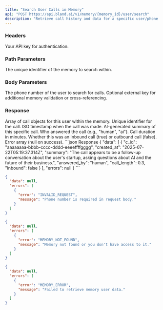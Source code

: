 ```yaml
---
title: "Search User Calls in Memory"
api: "POST https://api.bland.ai/v1/memory/{memory_id}/user/search"
description: "Retrieve call history and data for a specific user/phone number within a memory."
---
```


### Headers

<ParamField header="authorization" type="string" required>
  Your API key for authentication.
</ParamField>

### Path Parameters

<ParamField path="memory_id" type="string" required>
  The unique identifier of the memory to search within.
</ParamField>

### Body Parameters

<ParamField body="phone_number" type="string" required>
  The phone number of the user to search for calls.
</ParamField>

<ParamField body="external_memory_key" type="string" optional>
  Optional external key for additional memory validation or cross-referencing.
</ParamField>

### Response

<ResponseField name="data" type="array">
  Array of call objects for this user within the memory.
</ResponseField>

<ResponseField name="data[].c_id" type="string">
  Unique identifier for the call.
</ResponseField>

<ResponseField name="data[].created_at" type="string">
  ISO timestamp when the call was made.
</ResponseField>

<ResponseField name="data[].summary" type="string">
  AI-generated summary of this specific call.
</ResponseField>

<ResponseField name="data[].answered_by" type="string">
  Who answered the call (e.g., "human", "ai").
</ResponseField>

<ResponseField name="data[].call_length" type="number">
  Call duration in minutes.
</ResponseField>

<ResponseField name="data[].inbound" type="boolean">
  Whether this was an inbound call (true) or outbound call (false).
</ResponseField>

<ResponseField name="errors" type="null">
  Error array (null on success).
</ResponseField>

<ResponseExample>
```json Response
{
  "data": [
    {
      "c_id": "aaaaaaaa-bbbb-cccc-dddd-eeeeffffgggg",
      "created_at": "2025-07-22T05:19:37.314Z",
      "summary": "The call appears to be a follow-up conversation about the user's startup, asking questions about AI and the future of their business.",
      "answered_by": "human",
      "call_length": 0.3,
      "inbound": false
    }
  ],
  "errors": null
}
```

```json Missing Phone Number
{
  "data": null,
  "errors": [
    {
      "error": "INVALID_REQUEST",
      "message": "Phone number is required in request body."
    }
  ]
}
```

```json Memory Not Found
{
  "data": null,
  "errors": [
    {
      "error": "MEMORY_NOT_FOUND",
      "message": "Memory not found or you don't have access to it."
    }
  ]
}
```

```json Server Error
{
  "data": null,
  "errors": [
    {
      "error": "MEMORY_ERROR",
      "message": "Failed to retrieve memory user data."
    }
  ]
}
```
</ResponseExample>